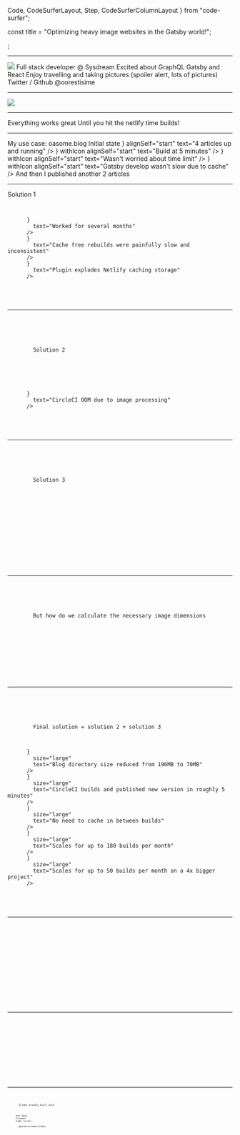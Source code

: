   Code,
  CodeSurferLayout,
  Step,
  CodeSurferColumnLayout
} from "code-surfer";


const title = "Optimizing heavy image websites in the Gatsby world!";
<Head>
  <title>{title}</title>
</Head>;

<Hero title={title} />

---

<Layout>
  <Box pad={{ top: "medium" }} gap="small">
    <Box margin={{ vertical: "medium" }} height="50%">
      <Image
        margin="medium"
        fit="contain"
        src={require("file-loader!./src/images/me.png")}
      />
    </Box>
    <Appear>
      <Text>Full stack developer @ Sysdream</Text>
      <Text>Excited about GraphQL Gatsby and React</Text>
      <Text>
        Enjoy travelling and taking pictures (spoiler alert, lots of pictures)
      </Text>
      <Text color="brand">Twitter / Github @oorestisime</Text>
    </Appear>
  </Box>
</Layout>

---

<Layout>
  <Box pad="small">
    <Image
      fit="contain"
      src={require("file-loader!./src/images/workflow.png")}
    />
    <Box pad={{ top: "large" }} gap="medium">
      <Appear>
        <ListItem text="Pull in source plugins" />
        <ListItem text="Write some markdown (or mdx)" />
        <ListItem text="Use awesome gatsby image" />
        <ListItem text="Deploy to CDN" />
      </Appear>
    </Box>
  </Box>
</Layout>

---

<Layout>
  <Box pad="small">
    <Appear>
      <Heading margin={{ top: "medium" }} level="2">
        Everything works great
      </Heading>
      <Heading margin="none" alignSelf="end" level="2">
        Until you hit the netlify time builds!
      </Heading>
      <ListItem
        size="large"
        margin={{ top: "large" }}
        text="
        And this is the narrative behind beating the damn timeout!
      "
      />
      <ListItem text="The different solutions" />
      <ListItem size="small" text="And the lessons learnt" />
    </Appear>
  </Box>
</Layout>

---

<Layout>
  <Appear>
    <Box direction="row" justify="between" pad="small">
      <Box>
        <Heading
          border="bottom"
          alignSelf="center"
          margin={{ top: "medium" }}
          level="2"
        >
          My use case: oasome.blog
        </Heading>
        <Box
          alignSelf="start"
          alignContent="start"
          margin={{ top: "large", left: "medium" }}
          gap="small"
        >
          <ListItem
            withIcon
            alignSelf="start"
            text="Travel blog with infrequent updates"
          />
          <ListItem
            withIcon
            alignSelf="start"
            text="Average of 10 pictures per blog post"
          />
          <ListItem
            withIcon
            alignSelf="start"
            text="Pictures edited and exported to a 1-2mb size"
          />
          <ListItem
            withIcon
            alignSelf="start"
            text="
            Running gatsby-image on all the images for the blur-up effect and
            resizing features.
          "
          />
          <ListItem
            withIcon
            alignSelf="start"
            text="Don't spend money over a side-project"
          />
        </Box>
      </Box>
      <Box>
        <Heading
          border="bottom"
          alignSelf="center"
          margin={{ top: "medium" }}
          level="2"
        >
          Initial state
        </Heading>
        <Box
          alignSelf="start"
          alignContent="start"
          margin={{ top: "large", left: "medium" }}
          gap="small"
        >
          <ListItem
            withIcon
            icon={<StatusGood />}
            alignSelf="start"
            text="4 articles up and running"
          />
          <ListItem
            icon={<StatusGood />}
            withIcon
            alignSelf="start"
            text="Build at 5 minutes"
          />
          <ListItem
            icon={<StatusGood />}
            withIcon
            alignSelf="start"
            text="Wasn't worried about time limit"
          />
          <ListItem
            icon={<StatusGood />}
            withIcon
            alignSelf="start"
            text="Gatsby develop wasn't slow due to cache"
          />
        </Box>
      </Box>
    </Box>
    <Heading alignSelf="center" level="1">
      And then I published another 2 articles
    </Heading>
  </Appear>
</Layout>

---

<Layout>
  <Box pad="small">
    <Box border="bottom" margin={{ bottom: "large" }}>
      <Heading alignSelf="center" level="1">
        Solution 1
      </Heading>
    </Box>
    <ListItem size="xlarge" text="What if we leverage the gatsby cache?" />
    <Box margin={{ top: "medium" }} height="xsmall" alignSelf="center">
      <CodeSurferLayout>
        <Code lang="bash" code={"npm install gatsby-plugin-netlify-cache"} />
      </CodeSurferLayout>
    </Box>
    <Box gap="small" margin={{ top: "medium" }}>
      <ListItem
        withIcon
        Icon={<StatusGood />}
        text="Worked for several months"
      />
      <ListItem
        withIcon
        icon={<StatusInfo color="status-warning" />}
        text="Cache free rebuilds were painfully slow and inconsistent"
      />
      <ListItem
        withIcon
        icon={<StatusInfo color="status-warning" />}
        text="Plugin explodes Netlify caching storage"
      />
    </Box>
  </Box>
</Layout>

---

<Layout>
  <Box pad="small">
    <Box border="bottom" margin={{ bottom: "large" }}>
      <Heading alignSelf="center" level="1">
        Solution 2
      </Heading>
    </Box>
    <ListItem
      size="xlarge"
      text="What if we build on a CI and then push to netlify?"
    />
    <Box gap="small" margin={{ top: "medium" }}>
      <ListItem text="Promising solution since CircleCI doesn't have a time limit (as long as there is output)" />
      <ListItem text="Avoid using the harmful netlify cache package" />
      <ListItem
        withIcon
        icon={<StatusInfo color="status-warning" />}
        text="CircleCI OOM due to image processing"
      />
    </Box>
  </Box>
</Layout>

---

<Layout>
  <Box pad="small">
    <Box border="bottom" margin={{ bottom: "large" }}>
      <Heading alignSelf="center" level="1">
        Solution 3
      </Heading>
    </Box>
    <ListItem size="xlarge" text="What if we pre-optimize images?" />
    <Box gap="small" margin={{ top: "medium" }}>
      <ListItem text="What about image quality?" />
      <ListItem text="How much time would we really gain?" />
      <ListItem text="How do we calculate the correct image size?" />
      <Box alignSelf="center">
        <TwitterTweetEmbed tweetId={"1096433363261579264"} />
      </Box>
    </Box>
  </Box>
</Layout>

---

<Layout>
  <Box pad="small">
    <Box border="bottom" margin={{ bottom: "large" }}>
      <Heading alignSelf="center" level="2">
        But how do we calculate the necessary image dimensions
      </Heading>
    </Box>
    <Box gap="medium">
      <ListItem
        size="large"
        text="By default gatsby generates x2 x4 /2 /4 dimensions"
      />
      <ListItem
        size="large"
        text="Calculate image container width and resize image to that width"
      />
      <ListItem size="large" text="Ask gatsby to generate /2 /4 and x2" />
    </Box>
  </Box>
</Layout>

---

<Layout>
  <Box pad="small">
    <Box border="bottom" margin={{ bottom: "large" }}>
      <Heading alignSelf="center" level="2">
        Final solution = solution 2 + solution 3
      </Heading>
    </Box>
    <Box gap="medium">
      <ListItem
        withIcon
        icon={<StatusGood size="large" />}
        size="large"
        text="Blog directory size reduced from 196MB to 70MB"
      />
      <ListItem
        withIcon
        icon={<StatusGood size="large" />}
        size="large"
        text="CircleCI builds and published new version in roughly 5 minutes"
      />
      <ListItem
        withIcon
        icon={<StatusGood size="large" />}
        size="large"
        text="No need to cache in between builds"
      />
      <ListItem
        withIcon
        icon={<StatusGood size="large" />}
        size="large"
        text="Scales for up to 180 builds per month"
      />
      <ListItem
        withIcon
        icon={<StatusGood size="large" />}
        size="large"
        text="Scales for up to 50 builds per month on a 4x bigger project"
      />
    </Box>
  </Box>
</Layout>

---

<Layout>
  <Box pad="small">
    <Box margin={{ top: "xsmall" }} alignSelf="center">
      <CodeSurferColumnLayout sizes={[1]}>
        <Step title="Here is the image optimizer">
          <Code
            lang="js"
            code={require("!!raw-loader!./snippets/optimizer.js").default}
          />
        </Step>
        <Step>
          <Code
            lang="js"
            focus="14:28"
            code={require("!!raw-loader!./snippets/optimizer.js").default}
          />
        </Step>
      </CodeSurferColumnLayout>
    </Box>
  </Box>
</Layout>

---

<Layout>
  <Box pad="small">
    <Box margin={{ top: "xsmall" }} alignSelf="center">
      <CodeSurferColumnLayout sizes={[1]}>
        <Step title="CircleCI config.yml">
          <Code
            lang="yaml"
            code={require("!!raw-loader!./snippets/config.yml").default}
          />
        </Step>
        <Step subtitle="Building gatsby">
          <Code
            lang="yaml"
            focus="7:22"
            code={require("!!raw-loader!./snippets/config.yml").default}
          />
        </Step>
        <Step subtitle="Deploying to netlify">
          <Code
            lang="yaml"
            focus="38:53"
            code={require("!!raw-loader!./snippets/config.yml").default}
          />
        </Step>
      </CodeSurferColumnLayout>
    </Box>
  </Box>
</Layout>

---

<Layout>
  <Box gap="small">
    <Box border="bottom" margin={{ bottom: "large" }}>
      <Heading alignSelf="center" level="2">
        Slides proudly built with
      </Heading>
    </Box>
    <Box gap="large">
      <Text size="xlarge">mdx-deck</Text>
      <Text size="xlarge">Grommet</Text>
      <Text size="xlarge">Code surfer</Text>
      <Text size="xlarge" color="brand">
        @oorestisime/slides
      </Text>
    </Box>
  </Box>
</Layout>
